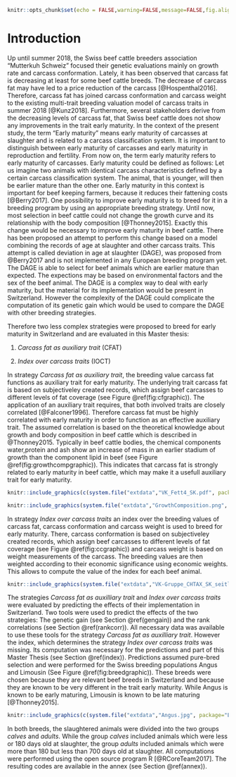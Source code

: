 ```r
knitr::opts_chunk$set(echo = FALSE,warning=FALSE,message=FALSE,fig.align = "center", fig.pos="H")
```
# Introduction {#intro}

Up until summer 2018, the Swiss beef cattle breeders association "Mutterkuh Schweiz" focused their genetic evaluations mainly on growth rate and carcass conformation. 
Lately, it has been observed that carcass fat is decreasing at least for some beef cattle breeds. 
The decrease of carcass fat may have led to a price reduction of the carcass [@Hospenthal2016].
Therefore, carcass fat has joined carcass conformation and carcass weight to the existing multi-trait breeding valuation model of carcass traits in summer 2018 [@Kunz2018].
Furthermore, several stakeholders derive from the decreasing levels of carcass fat, that Swiss beef cattle does not show any improvements in the trait early maturity. 
In the context of the present study, the term "Early maturity" means early maturity of carcasses at slaughter and is related to a carcass classification system.
It is important to distinguish between early maturity of carcasses and early maturity in reproduction and fertility.
From now on, the term early maturity refers to early maturity of carcasses.
Early maturity could be defined as follows:
Let us imagine two animals with identical carcass characteristics defined by a certain carcass classification system.
The animal, that is younger, will then be earlier mature than the other one.
Early maturity in this context is important for beef keeping farmers, because it reduces their fattening costs [@Berry2017].
One possibility to improve early maturity is to breed for it in a breeding program by using an appropriate breeding strategy.
Until now, most selection in beef cattle could not change the growth curve and its relationship with the body composition [@Thonney2015].
Exactly this change would be necessary to improve early maturity in beef cattle.
There has been proposed an attempt to perform this change based on a model combining the records of age at slaughter and other carcass traits.
This attempt is called deviation in age at slaughter (DAGE), was proposed from @Berry2017 and is not implemented in any European breeding program yet.
The DAGE is able to select for beef animals which are earlier mature than expected.
The expections may be based on environmental factors and the sex of the beef animal.
The DAGE is a complex way to deal with early maturity, but the material for its implementation would be present in Switzerland.
However the complexity of the DAGE could complicate the computation of its genetic gain which would be used to compare the DAGE with other breeding strategies.

Therefore two less complex strategies were proposed to breed for early maturity in Switzerland and are evaluated in this Master thesis:

1. *Carcass fat as auxiliary trait* (CFAT)

2. *Index over carcass traits* (IOCT)

In strategy *Carcass fat as auxiliary trait*, the breeding value carcass fat functions as auxiliary trait for early maturity. 
The underlying trait carcass fat is based on subjectiveley created records, which assign beef carcasses to different levels of fat coverage (see Figure \@ref(fig:cfgraphic)).
The application of an auxiliary trait requires, that both involved traits are closely correlated [@Falconer1996].
Therefore carcass fat must be highly correlated with early maturity in order to function as an effective auxiliary trait.
The assumed correlation is based on the theoretical knowledge about growth and body composition in beef cattle which is described in @Thonney2015.
Typically in beef cattle bodies, the chemical components water,protein and ash show an increase of mass in an earlier stadium of growth than the component lipid in beef (see Figure \@ref(fig:growthcompgraphic)).
This indicates that carcass fat is strongly related to early maturity in beef cattle, which may make it a usefull auxiliary trait for early maturity.
```r
knitr::include_graphics(c(system.file("extdata","VK_Fett4_SK.pdf", package="Exemplary"),system.file("extdata","VK_Fett1_SK.pdf", package="Exemplary")))
```

```r
knitr::include_graphics(system.file("extdata","GrowthComposition.png", package="Exemplary"))
```

In strategy *Index over carcass traits* an index over the breeding values of carcass fat, carcass conformation and carcass weight is used to breed for early maturity.
There, carcass conformation is based on subjectiveley created records, which assign beef carcasses to different levels of fat coverage (see Figure \@ref(fig:ccgraphic)) and carcass weight is based on weight measurements of the carcass.
The breeding values are then weighted according to their economic significance using economic weights.
This allows to compute the value of the index for each beef animal.
```r
knitr::include_graphics(system.file("extdata","VK-Gruppe_CHTAX_SK_seitlich.pdf", package="Exemplary"))
```
The strategies *Carcass fat as auxilliary trait* and *Index over carcass traits* were evaluated by predicting the effects of their implementation in Switzerland.
Two tools were used to predict the effects of the two strategies: The genetic gain (see Section  \@ref(gengain)) and the rank correlations (see Section \@ref(rankcorr)).
All necessary data was available to use these tools for the strategy *Carcass fat as auxilliary trait*.
However the index, which determines the strategy *Index over carcass traits* was missing.
Its computation was necessary for the predictions and part of this Master Thesis (see Section \@ref(index)).
Predictions assumed pure-bred selection and were performed for the Swiss breeding populations Angus and Limousin (See Figure \@ref(fig:breedgraphic)).
These breeds were chosen because they are relevant beef breeds in Switzerland and because they are known to be very different in the trait early maturity. 
While Angus is known to be early maturing, Limousin is known to be late maturing [@Thonney2015].
```r
knitr::include_graphics(c(system.file("extdata","Angus.jpg", package="Exemplary"),system.file("extdata","Limousin.jpg", package="Exemplary")))
```
In both breeds, the slaughtered animals were divided into the two groups *calves* and *adults*.
While the group *calves* included animals which were less or 180 days old at slaughter, the group *adults* included animals which were more than 180 but less than 700 days old at slaughter.
All computations were performed using the open source program R [@RCoreTeam2017].
The resulting codes are available in the annex (see Section \@ref(annex)).